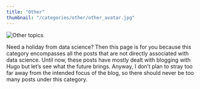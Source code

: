 ```yaml
---
title: "Other"
thumbnail: "/categories/other/other_avatar.jpg"
---
```

<img src="other_avatar.jpg" alt = "Other topics">

Need a holiday from data science? Then this page is for you because this category encompasses all the posts that are not directly associated with data science. Until now, these posts have mostly dealt with blogging with Hugo but let's see what the future brings. Anyway, I don't plan to stray too far away from the intended focus of the blog, so there should never be too many posts under this category.
